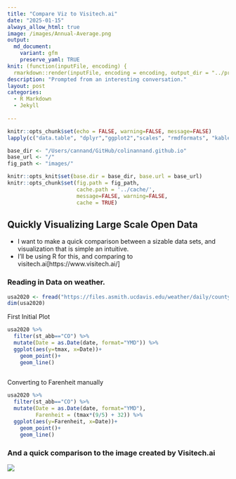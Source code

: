 ```yaml
---
title: "Compare Viz to Visitech.ai"
date: "2025-01-15"
always_allow_html: true
image: /images/Annual-Average.png
output:
  md_document:
    variant: gfm
    preserve_yaml: TRUE
knit: (function(inputFile, encoding) {
  rmarkdown::render(inputFile, encoding = encoding, output_dir = "../projects/_posts") })
description: "Prompted from an interesting conversation."
layout: post
categories:
  - R Markdown
  - Jekyll    
    
---
```

```r
knitr::opts_chunk$set(echo = FALSE, warning=FALSE, message=FALSE)
lapply(c("data.table", "dplyr","ggplot2","scales", "rmdformats", "kableExtra"), FUN=library, character.only=TRUE, quietly=TRUE)

base_dir <- "/Users/cannand/GitHub/colinannand.github.io" 
base_url <- "/"
fig_path <- "images/" 

knitr::opts_knit$set(base.dir = base_dir, base.url = base_url)
knitr::opts_chunk$set(fig.path = fig_path,
                      cache.path = '../cache/',
                      message=FALSE, warning=FALSE,
                      cache = TRUE) 

```

## Quickly Visualizing Large Scale Open Data
- I want to make a quick comparison between a sizable data sets, and visualization that is simple an intuitive. 
- I'll be using R for this, and comparing to visitech.ai[https://www.visitech.ai/]


### Reading in Data on weather.

```r
usa2020 <- fread("https://files.asmith.ucdavis.edu/weather/daily/county_noweight/202001.csv")
dim(usa2020)
```

First Initial Plot
```r

usa2020 %>% 
  filter(st_abb=="CO") %>% 
  mutate(Date = as.Date(date, format="YMD")) %>% 
  ggplot(aes(y=tmax, x=Date))+
    geom_point()+
    geom_line()
  
```
Converting to Farenheit manually
```r
usa2020 %>% 
  filter(st_abb=="CO") %>% 
  mutate(Date = as.Date(date, format="YMD"),
         Farenheit = (tmax*(9/5) + 32)) %>% 
  ggplot(aes(y=Farenheit, x=Date))+
    geom_point()+
    geom_line()

```

### And a quick comparison to the image created by Visitech.ai

![](/images/Annual-Average.png)
